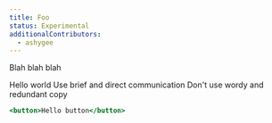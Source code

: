 ```yaml
---
title: Foo
status: Experimental
additionalContributors:
  - ashygee
---
```



Blah blah blah

<Box p={3} bg="red.2">
  Hello world
</Box>

<DoDont>
  <Do src="https://user-images.githubusercontent.com/586552/63106528-06de5100-bf51-11e9-8a5e-98583ed74874.png">
    Use brief and direct communication
  </Do>
  <Dont src="https://user-images.githubusercontent.com/586552/63106527-06de5100-bf51-11e9-858c-72de6a5c728a.png">
    Don't use wordy and redundant copy
  </Dont>
</DoDont>

```jsx live
<button>Hello button</button>
```
